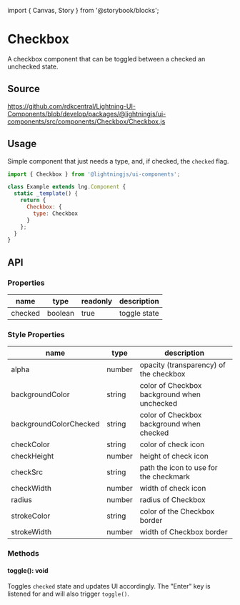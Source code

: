 ﻿import { Canvas, Story } from '@storybook/blocks';

# Checkbox

A checkbox component that can be toggled between a checked an unchecked state.

## Source

https://github.com/rdkcentral/Lightning-UI-Components/blob/develop/packages/@lightningjs/ui-components/src/components/Checkbox/Checkbox.js

## Usage

Simple component that just needs a type, and, if checked, the `checked` flag.

```js
import { Checkbox } from '@lightningjs/ui-components';

class Example extends lng.Component {
  static _template() {
    return {
      Checkbox: {
        type: Checkbox
      }
    };
  }
}
```

<Canvas>
  <Story id="components-checkbox--checkbox" />
</Canvas>

## API

### Properties

| name    | type    | readonly | description  |
| ------- | ------- | -------- | ------------ |
| checked | boolean | true     | toggle state |

### Style Properties

| name                   | type   | description                                 |
| ---------------------- | ------ | ------------------------------------------- |
| alpha                  | number | opacity (transparency) of the checkbox      |
| backgroundColor        | string | color of Checkbox background when unchecked |
| backgroundColorChecked | string | color of Checkbox background when checked   |
| checkColor             | string | color of check icon                         |
| checkHeight            | number | height of check icon                        |
| checkSrc               | string | path the icon to use for the checkmark      |
| checkWidth             | number | width of check icon                         |
| radius                 | number | radius of Checkbox                          |
| strokeColor            | string | color of the Checkbox border                |
| strokeWidth            | number | width of Checkbox border                    |

### Methods

#### toggle(): void

Toggles `checked` state and updates UI accordingly. The "Enter" key is listened for and will also trigger `toggle()`.
